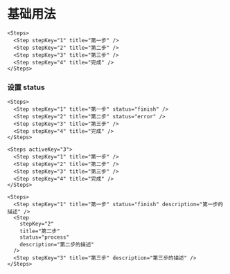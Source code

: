 # 基础用法

```tsx live=true
<Steps>
  <Step stepKey="1" title="第一步" />
  <Step stepKey="2" title="第二步" />
  <Step stepKey="3" title="第三步" />
  <Step stepKey="4" title="完成" />
</Steps>
```

### 设置 status

```tsx live=true
<Steps>
  <Step stepKey="1" title="第一步" status="finish" />
  <Step stepKey="2" title="第二步" status="error" />
  <Step stepKey="3" title="第三步" />
  <Step stepKey="4" title="完成" />
</Steps>
```

```tsx live=true
<Steps activeKey="3">
  <Step stepKey="1" title="第一步" />
  <Step stepKey="2" title="第二步" />
  <Step stepKey="3" title="第三步" />
  <Step stepKey="4" title="完成" />
</Steps>
```

```tsx live=true
<Steps>
  <Step stepKey="1" title="第一步" status="finish" description="第一步的描述" />
  <Step
    stepKey="2"
    title="第二步"
    status="process"
    description="第二步的描述"
  />
  <Step stepKey="3" title="第三步" description="第三步的描述" />
</Steps>
```
